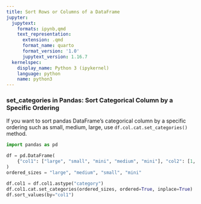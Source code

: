 ```yaml
---
title: Sort Rows or Columns of a DataFrame
jupyter:
  jupytext:
    formats: ipynb,qmd
    text_representation:
      extension: .qmd
      format_name: quarto
      format_version: '1.0'
      jupytext_version: 1.16.7
  kernelspec:
    display_name: Python 3 (ipykernel)
    language: python
    name: python3
---
```




### set_categories in Pandas: Sort Categorical Column by a Specific Ordering

If you want to sort pandas DataFrame’s categorical column by a specific ordering such as small, medium, large, use `df.col.cat.set_categories()` method.

```python
import pandas as pd 

df = pd.DataFrame(
    {"col1": ["large", "small", "mini", "medium", "mini"], "col2": [1, 2, 3, 4, 5]}
)
ordered_sizes = "large", "medium", "small", "mini"

df.col1 = df.col1.astype("category")
df.col1.cat.set_categories(ordered_sizes, ordered=True, inplace=True)
df.sort_values(by="col1")
```
